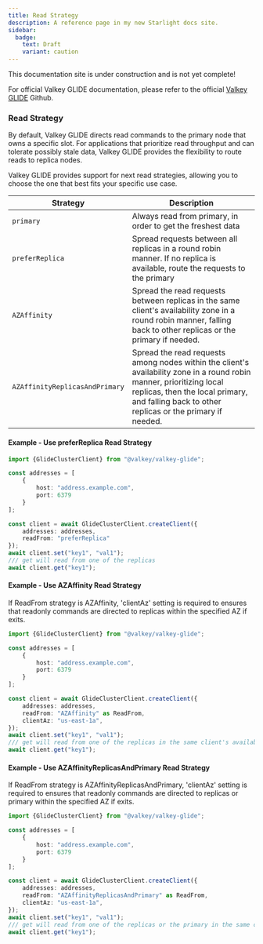 ```yaml
---
title: Read Strategy
description: A reference page in my new Starlight docs site.
sidebar:
  badge:
    text: Draft
    variant: caution
---
```



<Aside type="caution" title="Work In Progress!">
This documentation site is under construction and is not yet complete!

For official Valkey GLIDE documentation, please refer to the official [Valkey GLIDE](https://github.com/valkey-io/valkey-glide) Github.
</Aside>


### Read Strategy

By default, Valkey GLIDE directs read commands to the primary node that owns a specific slot. For applications that prioritize read throughput and can tolerate possibly stale data, Valkey GLIDE provides the flexibility to route reads to replica nodes.

Valkey GLIDE provides support for next read strategies, allowing you to choose the one that best fits your specific use case.

|Strategy	|Description	|
|---	|---	|
|`primary`	|Always read from primary, in order to get the freshest data	|
|`preferReplica`	|Spread requests between all replicas in a round robin manner. If no replica is available, route the requests to the primary	|
|`AZAffinity`	|Spread the read requests between replicas in the same client's availability zone in a round robin manner, falling back to other replicas or the primary if needed.	|
|`AZAffinityReplicasAndPrimary`	|Spread the read requests among nodes within the client's availability zone in a round robin manner, prioritizing local replicas, then the local primary, and falling back to other replicas or the primary if needed.	|

#### Example - Use preferReplica Read Strategy

```typescript
import {GlideClusterClient} from "@valkey/valkey-glide";

const addresses = [
    {
        host: "address.example.com",
        port: 6379
    }
];

const client = await GlideClusterClient.createClient({
    addresses: addresses,
    readFrom: "preferReplica"
});
await client.set("key1", "val1");
/// get will read from one of the replicas
await client.get("key1");
```

#### Example - Use AZAffinity Read Strategy
If ReadFrom strategy is AZAffinity, 'clientAz' setting is required to ensures that readonly commands are directed to replicas within the specified AZ if exits.

```typescript
import {GlideClusterClient} from "@valkey/valkey-glide";

const addresses = [
    {
        host: "address.example.com",
        port: 6379
    }
];

const client = await GlideClusterClient.createClient({
    addresses: addresses,
    readFrom: "AZAffinity" as ReadFrom,
    clientAz: "us-east-1a",
});
await client.set("key1", "val1");
/// get will read from one of the replicas in the same client's availability zone if exits.
await client.get("key1");
```

#### Example - Use AZAffinityReplicasAndPrimary Read Strategy
If ReadFrom strategy is AZAffinityReplicasAndPrimary, 'clientAz' setting is required to ensures that readonly commands are directed to replicas or primary within the specified AZ if exits.

```typescript
import {GlideClusterClient} from "@valkey/valkey-glide";

const addresses = [
    {
        host: "address.example.com",
        port: 6379
    }
];

const client = await GlideClusterClient.createClient({
    addresses: addresses,
    readFrom: "AZAffinityReplicasAndPrimary" as ReadFrom,
    clientAz: "us-east-1a",
});
await client.set("key1", "val1");
/// get will read from one of the replicas or the primary in the same client's availability zone if exits.
await client.get("key1");
```

